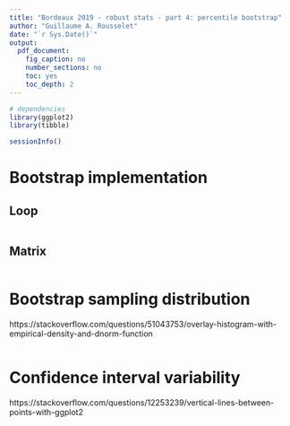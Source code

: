 ```yaml
---
title: "Bordeaux 2019 - robust stats - part 4: percentile bootstrap"
author: "Guillaume A. Rousselet"
date: "`r Sys.Date()`"
output:
  pdf_document:
    fig_caption: no
    number_sections: no
    toc: yes
    toc_depth: 2
---
```


```r
# dependencies
library(ggplot2)
library(tibble)
```

```r
sessionInfo()
```

# Bootstrap implementation

## Loop
```r

```

## Matrix
```r

```

# Bootstrap sampling distribution

https://stackoverflow.com/questions/51043753/overlay-histogram-with-empirical-density-and-dnorm-function

```r

```

# Confidence interval variability

https://stackoverflow.com/questions/12253239/vertical-lines-between-points-with-ggplot2

```r

```

